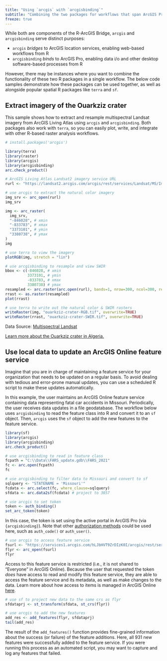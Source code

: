 ```yaml
---
title: "Using `arcgis` with `arcgisbinding`"
subtitle: "Combining the two packages for workflows that span ArcGIS Pro and ArcGIS location services"
freeze: true
--- 
```


<!-- ```{r include = FALSE}
knitr::opts_chunk$set(eval = FALSE)
``` -->

While both are components of the R-ArcGIS Bridge, `arcgis` and `arcgisbinding` serve distinct purposes: 

- `arcgis` *bridges* to ArcGIS location services, enabling web-based workflows from R
- `arcgisbinding` *binds* to ArcGIS Pro, enabling data i/o and other desktop software-based processes from R

However, there may be instances where you want to combine the functionality of these two R packages in a single workflow. The below code samples demonstrate how these packages can be used together, as well as alongside popular spatial R packages like `terra` and `sf`.

## Extract imagery of the Ouarkziz crater

This sample shows how to extract and resample multispectral Landsat imagery from ArcGIS Living Atlas using `arcgis` and `arcgisbinding`. Both packages also work with `terra`, so you can easily plot, write, and integrate with other R-based raster analysis workflows.


```r
# install.packages('arcgis')

library(terra)
library(raster)
library(arcgis)
library(arcgisbinding)
arc.check_product()

# ArcGIS Living Atlas Landsat2 imagery service URL 
rurl <- "https://landsat2.arcgis.com/arcgis/rest/services/Landsat/MS/ImageServer"

# use arcgis to extract the natural color imagery
img_srv <- arc_open(rurl)
img_srv
```

```r
img <- arc_raster(
  img_srv,
  "-846028", # xmin
  "-833783", # xmax
  "3373101", # ymin
  "3380738", # ymax
)
img
```

```r
# use terra to view the imagery
plotRGB(img, stretch = "lin")
```

```r
# use arcgisbinding to resample and view SWIR
bbox <- c(-846028, # xmin
          3373101, # ymin
          -833783, # xmax
          3380738) # ymax
resampled <- arc.raster(arc.open(rurl), bands=1, nrow=300, ncol=300, resample_type="CubicConvolution", extent=bbox)
rrast <- as.raster(resampled)
plot(rrast)
```

```r
# use terra to write out the natural color & SWIR rasters
writeRaster(img, "ouarkziz-crater-RGB.tif", overwrite=TRUE)
writeRaster(rrast, "ouarkziz-crater-SWIR.tif", overwrite=TRUE)
```

Data Source: [Multispectral Landsat](https://www.arcgis.com/home/item.html?id=d9b466d6a9e647ce8d1dd5fe12eb434b) 

[Learn more about the Ouarkziz crater in Algeria.](https://earthobservatory.nasa.gov/images/77851/ouarkziz-impact-crater-algeria)


## Use local data to update an ArcGIS Online feature service

Imagine that you are in charge of maintaining a feature service for your organization that needs to be updated on a regular basis. To avoid dealing with tedious and error-prone manual updates, you can use a scheduled R script to make these updates automatically.

In this example, the user maintains an ArcGIS Online feature service containing data representing fatal car accidents in Missouri. Periodically, the user receives data updates in a file geodatabase. The workflow below uses `arcgisbinding` to read the feature class into R and convert it to an `sf` object. Then, `arcgis` uses the `sf` object to add the new features to the feature service.

```r
library(sf)
library(arcgis)
library(arcgisbinding)
arc.check_product()
```

```r
# use arcgisbinding to read in feature class
fcpath = "C:\\Data\\FARS_update.gdb\\FARS_2021"
fc <- arc.open(fcpath)
fc
```

```r
# use arcgisbinding to filter data to Missouri and convert to sf
sqlquery <- "STATENAME = 'Missouri'"
fcdata <- arc.select(fc, where_clause=sqlquery)
sfdata <- arc.data2sf(fcdata) # project to 3857

# use arcgis to set token
token <- auth_binding()
set_arc_token(token)
```
In this case, the token is set using the active portal in ArcGIS Pro (via `{arcgisbinding}`). Note that other [authorization methods](../connecting-to-a-portal.qmd) could be used here, such as `auth_code()` or `auth_user()`.
```r
# use arcgis to access feature service
fsurl <- "https://services1.arcgis.com/hLJbHVT9ZrDIzK0I/arcgis/rest/services/Fatal_Vehicle_Accidents_in_Missouri/FeatureServer/0"
flyr <- arc_open(fsurl)
flyr
```
Access to this feature service is restricted (i.e., it is not shared to "Everyone" in ArcGIS Online). Because the user that requested the token *does* have access to read and modify this feature service, they are able to access the feature service and its metadata, as well as make changes to the data. Learn more about how access to items is managed in ArcGIS Online [here](https://doc.arcgis.com/en/arcgis-online/share-maps/share-items.htm).
```r
# use sf to project new data to the same crs as flyr
sfdataprj <- st_transform(sfdata, st_crs(flyr))

# use arcgis to add the new features
add_res <- add_features(flyr, sfdataprj)
tail(add_res)
```
The result of the `add_features()` function provides fine-grained information about the success (or failure) of the feature additions. Here, all 931 new features were successfully added to the feature service. If you were running this process as an automated script, you may want to capture and log any features that failed.
